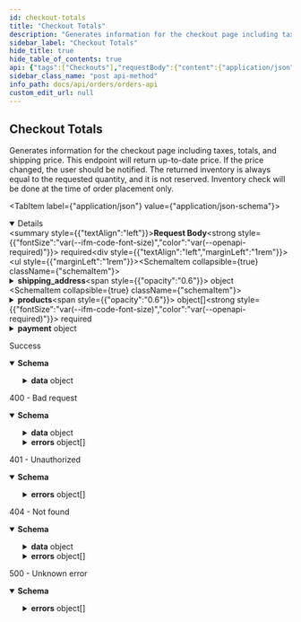 ```yaml
---
id: checkout-totals
title: "Checkout Totals"
description: "Generates information for the checkout page including taxes, totals, and shipping price."
sidebar_label: "Checkout Totals"
hide_title: true
hide_table_of_contents: true
api: {"tags":["Checkouts"],"requestBody":{"content":{"application/json":{"schema":{"type":"object","required":["products"],"properties":{"shipping_address":{"type":"object","required":["first_name","last_name","address1","city","country","zip"],"properties":{"first_name":{"type":"string","description":"Customer first name.","example":"Eddy"},"last_name":{"type":"string","description":"Customer last name.","example":"Bonsai"},"address1":{"type":"string","description":"The street address of the shipping address.","example":"351 E 103rd St"},"address2":{"type":"string","nullable":true,"description":"An optional additional field for the street address of the shipping address.","example":"Whitecastle"},"city":{"type":"string","description":"The city, town, or village of the shipping address.","example":"New York"},"country":{"type":"string","description":"The two-letter code (ISO 3166-1 format) for the country of the shipping address.","example":"US"},"name":{"type":"string","description":"Full name.","example":"Eddy Bonsai"},"province":{"type":"string","nullable":true,"description":"The two-letter abbreviation of the region of the shipping address.","example":"NY"},"phone":{"type":"string","description":"The phone number at the shipping address.","example":"555-625-1199"},"zip":{"type":"string","description":"The postal code (zip, postcode, Eircode, …) of the shipping address.","example":"10029"}}},"products":{"type":"array","minItems":1,"items":{"type":"object","required":["public_id","variant_id","quantity"],"properties":{"public_id":{"type":"string","description":"ID of the product","example":"clad6pg5z00eu012gfz7hfm92"},"variant_id":{"type":"string","description":"ID of the product variant.","example":"M00679529706740"},"quantity":{"type":"number","format":"float","minimum":1,"description":"Quantity of the product variant in the cart","example":1}}}},"payment":{"type":"object","required":["paymentMethod","requestPaymentIntent"],"properties":{"paymentMethod":{"type":"string","enum":["stripe"]},"requestPaymentIntent":{"type":"boolean","description":"Request a payment intent"}}},"target_currency":{"type":"string","enum":["CAD","USD","GBP","AUD","EUR"],"description":"The currency to return values in.","example":"USD"}}}}},"required":true},"responses":{"200":{"description":"Success","content":{"application/json":{"schema":{"properties":{"data":{"type":"object","required":["subtotal","tax","shipping","total","line_items","currency","shipping_total"],"properties":{"subtotal":{"type":"number","format":"float","minimum":0,"description":"The price of all products in the cart, in target currency (ex. USD).","example":12.5},"tax":{"type":"number","format":"float","minimum":0,"description":"The amount of taxes to be paid, in target currency (ex. USD).","example":1.63},"shipping":{"type":"array","items":{"type":"object","required":["amount","label","code","products"],"properties":{"amount":{"type":"number","format":"float","minimum":0,"description":"The amount of shipping services to be paid, in dollars.","example":15},"label":{"type":"string","description":"Label to show to the user to indicate the shipping type.","example":"Standard Flat Rate Shipping"},"code":{"type":"string","description":"Code that indicates the shipping type.","example":"0"},"merchant_name":{"type":"string","description":"Merchant name.","example":"Virgin Club"},"products":{"type":"array","items":{"type":"object","required":["public_id","variant_id","quantity"],"properties":{"public_id":{"type":"string","description":"ID of the product","example":"clad6pg5z00eu012gfz7hfm92"},"variant_id":{"type":"string","description":"ID of the product variant.","example":"M00679529706740"},"quantity":{"type":"number","format":"float","minimum":1,"description":"Quantity of the product variant.","example":1}}},"description":"Products in this shipment."}}}},"total":{"type":"number","format":"float","minimum":0,"description":"The total amount for the order, in target currency (ex. USD).","example":12.25},"duties":{"type":"number","format":"float","minimum":0,"description":"The total amount of duties for the order, in target currency (ex. USD).","example":12.25},"line_items":{"type":"array","items":{"type":"object","required":["public_id","variant_id","inventory","price","quantity","name"],"properties":{"public_id":{"type":"string","description":"Public ID of the product.","example":"clad6pg5z00eu012gfz7hfm92"},"variant_id":{"type":"string","description":"The ID of the product variant.","example":"M00679529706740"},"inventory":{"type":"number","format":"float","minimum":0,"description":"Available inventory for the order. If the inventory is 0, the product is out of stock.","example":2},"price":{"type":"number","format":"float","minimum":0,"description":"Product price, in dollars.","example":12.5},"quantity":{"type":"number","format":"float","minimum":0,"description":"Purchase quantity requested from the endpoint","example":2},"name":{"type":"string","description":"Product name","example":"Joelle Sweater Dress"}}}},"currency":{"type":"string","enum":["CAD","USD","GBP","AUD","EUR"],"description":"Currency that values are returned in.","example":"USD"},"payment":{"type":"object","properties":{"clientSecret":{"type":"string"}}},"shipping_total":{"type":"number","format":"float","minimum":0,"description":"Total amount of shipping costs, in target currency (ex. USD).","example":120.2}}}},"type":"object"}}}},"400":{"description":"400 - Bad request","content":{"application/json":{"schema":{"type":"object","properties":{"data":{"type":"object","required":["subtotal","tax","shipping","total","line_items","currency","shipping_total"],"properties":{"subtotal":{"type":"number","format":"float","minimum":0,"description":"The price of all products in the cart, in target currency (ex. USD).","examples":[12.5,0]},"tax":{"type":"number","format":"float","minimum":0,"description":"The amount of taxes to be paid, in target currency (ex. USD).","examples":[1.63,0]},"shipping":{"type":"array","items":{"type":"object","required":["amount","label","code","products"],"properties":{"amount":{"type":"number","format":"float","minimum":0,"description":"The amount of shipping services to be paid, in dollars.","example":15},"label":{"type":"string","description":"Label to show to the user to indicate the shipping type.","example":"Standard Flat Rate Shipping"},"code":{"type":"string","description":"Code that indicates the shipping type.","example":"0"},"merchant_name":{"type":"string","description":"Merchant name.","example":"Virgin Club"},"products":{"type":"array","items":{"type":"object","required":["public_id","variant_id","quantity"],"properties":{"public_id":{"type":"string","description":"ID of the product","example":"clad6pg5z00eu012gfz7hfm92"},"variant_id":{"type":"string","description":"ID of the product variant.","example":"M00679529706740"},"quantity":{"type":"number","format":"float","minimum":1,"description":"Quantity of the product variant.","example":1}}},"description":"Products in this shipment."}}},"example":[]},"total":{"type":"number","format":"float","minimum":0,"description":"The total amount for the order, in target currency (ex. USD).","examples":[12.25,0]},"duties":{"type":"number","format":"float","minimum":0,"description":"The total amount of duties for the order, in target currency (ex. USD).","examples":[12.25,0]},"line_items":{"type":"array","items":{"type":"object","required":["public_id","variant_id","inventory","price","quantity","name"],"properties":{"public_id":{"type":"string","description":"Public ID of the product.","example":"clad6pg5z00eu012gfz7hfm92"},"variant_id":{"type":"string","description":"The ID of the product variant.","example":"M00679529706740"},"inventory":{"type":"number","format":"float","minimum":0,"description":"Available inventory for the order. If the inventory is 0, the product is out of stock.","example":2},"price":{"type":"number","format":"float","minimum":0,"description":"Product price, in dollars.","example":12.5},"quantity":{"type":"number","format":"float","minimum":0,"description":"Purchase quantity requested from the endpoint","example":2},"name":{"type":"string","description":"Product name","example":"Joelle Sweater Dress"}}},"example":[{"public_id":"clad6pg5z00eu012gfz7hfm92","variant_id":"M00679529706740","inventory":0,"price":0,"quantity":2,"name":""}]},"currency":{"type":"string","enum":["CAD","USD","GBP","AUD","EUR"],"description":"Currency that values are returned in.","example":"USD"},"payment":{"type":"object","properties":{"clientSecret":{"type":"string"}}},"shipping_total":{"type":"number","format":"float","minimum":0,"description":"Total amount of shipping costs, in target currency (ex. USD).","examples":[120.2,0]}}},"errors":{"type":"array","items":{"type":"object","required":["id","status","code","title","detail"],"properties":{"id":{"type":"string","description":"Unique identifier for error. Can be used for tracing across services.","example":"123e4567-e89b-12d3-a456-426655440000"},"status":{"type":"number","format":"float","description":"HTTP status code.","example":400},"code":{"type":"string","description":"Unique code for specific error.","example":"PRODUCT_UNAVAILABLE"},"title":{"type":"string","description":"Short description what the error entails.","example":"The product requested is no longer available"},"detail":{"type":"object","properties":{"publicId":{"type":"string","example":"clbj0i7w4041d01z60hv53mcm"},"variantId":{"type":"string","example":"13833901"}},"description":"Useful details related to the error"}}}}}}}}},"401":{"description":"401 - Unauthorized","content":{"application/json":{"schema":{"type":"object","properties":{"errors":{"type":"array","items":{"type":"object","required":["status","detail","title"],"properties":{"status":{"type":"number","format":"float","example":500},"detail":{"type":"string","nullable":true,"example":"Fatal issue"},"title":{"type":"string","example":"Unknown error"}},"example":{"status":401,"detail":"","title":"Authentication information is missing or invalid"}}}},"description":"Authentication information is missing or invalid"}}}},"404":{"description":"404 - Not found","content":{"application/json":{"schema":{"type":"object","properties":{"data":{"type":"object","required":["subtotal","tax","shipping","total","line_items","currency","shipping_total"],"properties":{"subtotal":{"type":"number","format":"float","minimum":0,"description":"The price of all products in the cart, in target currency (ex. USD).","examples":[12.5,0]},"tax":{"type":"number","format":"float","minimum":0,"description":"The amount of taxes to be paid, in target currency (ex. USD).","examples":[1.63,0]},"shipping":{"type":"array","items":{"type":"object","required":["amount","label","code","products"],"properties":{"amount":{"type":"number","format":"float","minimum":0,"description":"The amount of shipping services to be paid, in dollars.","example":15},"label":{"type":"string","description":"Label to show to the user to indicate the shipping type.","example":"Standard Flat Rate Shipping"},"code":{"type":"string","description":"Code that indicates the shipping type.","example":"0"},"merchant_name":{"type":"string","description":"Merchant name.","example":"Virgin Club"},"products":{"type":"array","items":{"type":"object","required":["public_id","variant_id","quantity"],"properties":{"public_id":{"type":"string","description":"ID of the product","example":"clad6pg5z00eu012gfz7hfm92"},"variant_id":{"type":"string","description":"ID of the product variant.","example":"M00679529706740"},"quantity":{"type":"number","format":"float","minimum":1,"description":"Quantity of the product variant.","example":1}}},"description":"Products in this shipment."}}},"example":[]},"total":{"type":"number","format":"float","minimum":0,"description":"The total amount for the order, in target currency (ex. USD).","examples":[12.25,0]},"duties":{"type":"number","format":"float","minimum":0,"description":"The total amount of duties for the order, in target currency (ex. USD).","examples":[12.25,0]},"line_items":{"type":"array","items":{"type":"object","required":["public_id","variant_id","inventory","price","quantity","name"],"properties":{"public_id":{"type":"string","description":"Public ID of the product.","example":"clad6pg5z00eu012gfz7hfm92"},"variant_id":{"type":"string","description":"The ID of the product variant.","example":"M00679529706740"},"inventory":{"type":"number","format":"float","minimum":0,"description":"Available inventory for the order. If the inventory is 0, the product is out of stock.","example":2},"price":{"type":"number","format":"float","minimum":0,"description":"Product price, in dollars.","example":12.5},"quantity":{"type":"number","format":"float","minimum":0,"description":"Purchase quantity requested from the endpoint","example":2},"name":{"type":"string","description":"Product name","example":"Joelle Sweater Dress"}}},"example":[{"public_id":"clad6pg5z00eu012gfz7hfm92","variant_id":"M00679529706740","inventory":0,"price":0,"quantity":2,"name":""}]},"currency":{"type":"string","enum":["CAD","USD","GBP","AUD","EUR"],"description":"Currency that values are returned in.","example":"USD"},"payment":{"type":"object","properties":{"clientSecret":{"type":"string"}}},"shipping_total":{"type":"number","format":"float","minimum":0,"description":"Total amount of shipping costs, in target currency (ex. USD).","examples":[120.2,0]}}},"errors":{"type":"array","items":{"type":"object","required":["id","status","code","title","detail"],"properties":{"id":{"type":"string","description":"Unique identifier for error. Can be used for tracing across services.","example":"123e4567-e89b-12d3-a456-426655440000"},"status":{"type":"number","format":"float","description":"HTTP status code.","example":404},"code":{"type":"string","description":"Unique code for specific error.","example":"PRODUCT_DOES_NOT_EXIST"},"title":{"type":"string","description":"Short description what the error entails.","example":"Product does not exist"},"detail":{"type":"object","properties":{"publicId":{"type":"string","example":"clad6pg5z00ru012gfz7hfm92"},"variantId":{"type":"string","example":"M00679529706740"}},"description":"Useful details related to the error"}}}}}}}}},"5XX":{"description":"500 - Unknown error","content":{"application/json":{"schema":{"type":"object","properties":{"errors":{"type":"array","items":{"type":"object","required":["status","detail","title"],"properties":{"status":{"type":"number","format":"float","example":500},"detail":{"type":"string","nullable":true,"example":"Fatal issue"},"title":{"type":"string","example":"Unknown error"}},"example":{"status":500,"detail":"","title":"Unknown error"}}}},"description":"Unknown error"}}}}},"description":"Generates information for the checkout page including taxes, totals, and shipping price.\n      This endpoint will return up-to-date price. If the price changed, the user should be notified.\n      The returned inventory is always equal to the requested quantity, and it is not reserved.\n      Inventory check will be done at the time of order placement only.","method":"post","path":"/checkout","servers":[{"url":"https://api.shopbonsai.ca/orders"}],"security":[{"APIKeyHeader":[]}],"securitySchemes":{"APIKeyHeader":{"type":"apiKey","name":"API-Key","in":"header"},"AuthorizationHeader":{"type":"apiKey","name":"Authorization","in":"header"}},"jsonRequestBodyExample":{"shipping_address":{"first_name":"Eddy","last_name":"Bonsai","address1":"351 E 103rd St","address2":"Whitecastle","city":"New York","country":"US","name":"Eddy Bonsai","province":"NY","phone":"555-625-1199","zip":"10029"},"products":[{"public_id":"clad6pg5z00eu012gfz7hfm92","variant_id":"M00679529706740","quantity":1}],"payment":{"paymentMethod":"stripe","requestPaymentIntent":true},"target_currency":"USD"},"info":{"title":"Orders API","description":"\n  APIs used for interacting with orders.\n\n  There are a few types of integration with the Bonsai Order API depending on who owns the payments.\n\n  ## Bonsai owns the payment\n\n  ### Native Checkout experience\n\n  If during the checkout process, the customer is redirected to Bonsai's checkout page to complete payment and order processing.\n\n  ### API integrated checkout experience\n\n  If you are hosting your own checkout experience and leveraging our endpoints to collect payment and complete order processing.\n  Please contact our team to provide you with all you need to get started.\n\n  ## Account owns the payment\n\n  If you are owning payment. Orders will need to be submitted with the payment method `external payment`.\n  Once the order is submitted, our team will handle fulfillment and Bonsai will invoice you for the order amount based on our agreement.\n  ","version":"6.0.2","contact":{"email":"developers@shopbonsai.ca"}},"postman":{"name":"Checkout Totals","description":{"content":"Generates information for the checkout page including taxes, totals, and shipping price.\n      This endpoint will return up-to-date price. If the price changed, the user should be notified.\n      The returned inventory is always equal to the requested quantity, and it is not reserved.\n      Inventory check will be done at the time of order placement only.","type":"text/plain"},"url":{"path":["checkout"],"host":["{{baseUrl}}"],"query":[],"variable":[]},"header":[{"key":"Content-Type","value":"application/json"},{"key":"Accept","value":"application/json"}],"method":"POST","body":{"mode":"raw","raw":"\"\"","options":{"raw":{"language":"json"}}}}}
sidebar_class_name: "post api-method"
info_path: docs/api/orders/orders-api
custom_edit_url: null
---
```



## Checkout Totals



Generates information for the checkout page including taxes, totals, and shipping price.
      This endpoint will return up-to-date price. If the price changed, the user should be notified.
      The returned inventory is always equal to the requested quantity, and it is not reserved.
      Inventory check will be done at the time of order placement only.

<MimeTabs><TabItem label={"application/json"} value={"application/json-schema"}><details style={{}} data-collapsed={false} open={true}><summary style={{"textAlign":"left"}}><strong>Request Body</strong><strong style={{"fontSize":"var(--ifm-code-font-size)","color":"var(--openapi-required)"}}> required</strong></summary><div style={{"textAlign":"left","marginLeft":"1rem"}}></div><ul style={{"marginLeft":"1rem"}}><SchemaItem collapsible={true} className={"schemaItem"}><details style={{}}><summary style={{}}><strong>shipping_address</strong><span style={{"opacity":"0.6"}}> object</span></summary><div style={{"marginLeft":"1rem"}}><SchemaItem collapsible={false} name={"first_name"} required={true} deprecated={undefined} schemaDescription={"Customer first name."} schemaName={"string"} qualifierMessage={undefined} defaultValue={undefined}></SchemaItem><SchemaItem collapsible={false} name={"last_name"} required={true} deprecated={undefined} schemaDescription={"Customer last name."} schemaName={"string"} qualifierMessage={undefined} defaultValue={undefined}></SchemaItem><SchemaItem collapsible={false} name={"address1"} required={true} deprecated={undefined} schemaDescription={"The street address of the shipping address."} schemaName={"string"} qualifierMessage={undefined} defaultValue={undefined}></SchemaItem><SchemaItem collapsible={false} name={"address2"} required={false} deprecated={undefined} schemaDescription={"An optional additional field for the street address of the shipping address."} schemaName={"string"} qualifierMessage={undefined} defaultValue={undefined}></SchemaItem><SchemaItem collapsible={false} name={"city"} required={true} deprecated={undefined} schemaDescription={"The city, town, or village of the shipping address."} schemaName={"string"} qualifierMessage={undefined} defaultValue={undefined}></SchemaItem><SchemaItem collapsible={false} name={"country"} required={true} deprecated={undefined} schemaDescription={"The two-letter code (ISO 3166-1 format) for the country of the shipping address."} schemaName={"string"} qualifierMessage={undefined} defaultValue={undefined}></SchemaItem><SchemaItem collapsible={false} name={"name"} required={false} deprecated={undefined} schemaDescription={"Full name."} schemaName={"string"} qualifierMessage={undefined} defaultValue={undefined}></SchemaItem><SchemaItem collapsible={false} name={"province"} required={false} deprecated={undefined} schemaDescription={"The two-letter abbreviation of the region of the shipping address."} schemaName={"string"} qualifierMessage={undefined} defaultValue={undefined}></SchemaItem><SchemaItem collapsible={false} name={"phone"} required={false} deprecated={undefined} schemaDescription={"The phone number at the shipping address."} schemaName={"string"} qualifierMessage={undefined} defaultValue={undefined}></SchemaItem><SchemaItem collapsible={false} name={"zip"} required={true} deprecated={undefined} schemaDescription={"The postal code (zip, postcode, Eircode, …) of the shipping address."} schemaName={"string"} qualifierMessage={undefined} defaultValue={undefined}></SchemaItem></div></details></SchemaItem><SchemaItem collapsible={true} className={"schemaItem"}><details style={{}}><summary style={{}}><strong>products</strong><span style={{"opacity":"0.6"}}> object[]</span><strong style={{"fontSize":"var(--ifm-code-font-size)","color":"var(--openapi-required)"}}> required</strong></summary><div style={{"marginLeft":"1rem"}}><div style={{"marginTop":".5rem","marginBottom":".5rem"}}>

**Possible values:** `>= 1`

</div><SchemaItem collapsible={false} name={"public_id"} required={true} deprecated={undefined} schemaDescription={"ID of the product"} schemaName={"string"} qualifierMessage={undefined} defaultValue={undefined}></SchemaItem><SchemaItem collapsible={false} name={"variant_id"} required={true} deprecated={undefined} schemaDescription={"ID of the product variant."} schemaName={"string"} qualifierMessage={undefined} defaultValue={undefined}></SchemaItem><SchemaItem collapsible={false} name={"quantity"} required={true} deprecated={undefined} schemaDescription={"Quantity of the product variant in the cart"} schemaName={"float"} qualifierMessage={"**Possible values:** `>= 1`"} defaultValue={undefined}></SchemaItem></div></details></SchemaItem><SchemaItem collapsible={true} className={"schemaItem"}><details style={{}}><summary style={{}}><strong>payment</strong><span style={{"opacity":"0.6"}}> object</span></summary><div style={{"marginLeft":"1rem"}}><SchemaItem collapsible={false} name={"paymentMethod"} required={true} deprecated={undefined} schemaDescription={undefined} schemaName={"string"} qualifierMessage={"**Possible values:** [`stripe`]"} defaultValue={undefined}></SchemaItem><SchemaItem collapsible={false} name={"requestPaymentIntent"} required={true} deprecated={undefined} schemaDescription={"Request a payment intent"} schemaName={"boolean"} qualifierMessage={undefined} defaultValue={undefined}></SchemaItem></div></details></SchemaItem><SchemaItem collapsible={false} name={"target_currency"} required={false} deprecated={undefined} schemaDescription={"The currency to return values in."} schemaName={"string"} qualifierMessage={"**Possible values:** [`CAD`, `USD`, `GBP`, `AUD`, `EUR`]"} defaultValue={undefined}></SchemaItem></ul></details></TabItem></MimeTabs><div><ApiTabs><TabItem label={"200"} value={"200"}><div>

Success

</div><div><MimeTabs schemaType={"response"}><TabItem label={"application/json"} value={"application/json"}><SchemaTabs><TabItem label={"Schema"} value={"Schema"}><details style={{}} data-collapsed={false} open={true}><summary style={{"textAlign":"left"}}><strong>Schema</strong></summary><div style={{"textAlign":"left","marginLeft":"1rem"}}></div><ul style={{"marginLeft":"1rem"}}><SchemaItem collapsible={true} className={"schemaItem"}><details style={{}}><summary style={{}}><strong>data</strong><span style={{"opacity":"0.6"}}> object</span></summary><div style={{"marginLeft":"1rem"}}><SchemaItem collapsible={false} name={"subtotal"} required={false} deprecated={undefined} schemaDescription={"The price of all products in the cart, in target currency (ex. USD)."} schemaName={"float"} qualifierMessage={undefined} defaultValue={undefined}></SchemaItem><SchemaItem collapsible={false} name={"tax"} required={false} deprecated={undefined} schemaDescription={"The amount of taxes to be paid, in target currency (ex. USD)."} schemaName={"float"} qualifierMessage={undefined} defaultValue={undefined}></SchemaItem><SchemaItem collapsible={true} className={"schemaItem"}><details style={{}}><summary style={{}}><strong>shipping</strong><span style={{"opacity":"0.6"}}> object[]</span></summary><div style={{"marginLeft":"1rem"}}><SchemaItem collapsible={false} name={"amount"} required={false} deprecated={undefined} schemaDescription={"The amount of shipping services to be paid, in dollars."} schemaName={"float"} qualifierMessage={undefined} defaultValue={undefined}></SchemaItem><SchemaItem collapsible={false} name={"label"} required={false} deprecated={undefined} schemaDescription={"Label to show to the user to indicate the shipping type."} schemaName={"string"} qualifierMessage={undefined} defaultValue={undefined}></SchemaItem><SchemaItem collapsible={false} name={"code"} required={false} deprecated={undefined} schemaDescription={"Code that indicates the shipping type."} schemaName={"string"} qualifierMessage={undefined} defaultValue={undefined}></SchemaItem><SchemaItem collapsible={false} name={"merchant_name"} required={false} deprecated={undefined} schemaDescription={"Merchant name."} schemaName={"string"} qualifierMessage={undefined} defaultValue={undefined}></SchemaItem><SchemaItem collapsible={true} className={"schemaItem"}><details style={{}}><summary style={{}}><strong>products</strong><span style={{"opacity":"0.6"}}> object[]</span></summary><div style={{"marginLeft":"1rem"}}><div style={{"marginTop":".5rem","marginBottom":".5rem"}}>

Products in this shipment.

</div><SchemaItem collapsible={false} name={"public_id"} required={false} deprecated={undefined} schemaDescription={"ID of the product"} schemaName={"string"} qualifierMessage={undefined} defaultValue={undefined}></SchemaItem><SchemaItem collapsible={false} name={"variant_id"} required={false} deprecated={undefined} schemaDescription={"ID of the product variant."} schemaName={"string"} qualifierMessage={undefined} defaultValue={undefined}></SchemaItem><SchemaItem collapsible={false} name={"quantity"} required={false} deprecated={undefined} schemaDescription={"Quantity of the product variant."} schemaName={"float"} qualifierMessage={"**Possible values:** `>= 1`"} defaultValue={undefined}></SchemaItem></div></details></SchemaItem></div></details></SchemaItem><SchemaItem collapsible={false} name={"total"} required={false} deprecated={undefined} schemaDescription={"The total amount for the order, in target currency (ex. USD)."} schemaName={"float"} qualifierMessage={undefined} defaultValue={undefined}></SchemaItem><SchemaItem collapsible={false} name={"duties"} required={false} deprecated={undefined} schemaDescription={"The total amount of duties for the order, in target currency (ex. USD)."} schemaName={"float"} qualifierMessage={undefined} defaultValue={undefined}></SchemaItem><SchemaItem collapsible={true} className={"schemaItem"}><details style={{}}><summary style={{}}><strong>line_items</strong><span style={{"opacity":"0.6"}}> object[]</span></summary><div style={{"marginLeft":"1rem"}}><SchemaItem collapsible={false} name={"public_id"} required={false} deprecated={undefined} schemaDescription={"Public ID of the product."} schemaName={"string"} qualifierMessage={undefined} defaultValue={undefined}></SchemaItem><SchemaItem collapsible={false} name={"variant_id"} required={false} deprecated={undefined} schemaDescription={"The ID of the product variant."} schemaName={"string"} qualifierMessage={undefined} defaultValue={undefined}></SchemaItem><SchemaItem collapsible={false} name={"inventory"} required={false} deprecated={undefined} schemaDescription={"Available inventory for the order. If the inventory is 0, the product is out of stock."} schemaName={"float"} qualifierMessage={undefined} defaultValue={undefined}></SchemaItem><SchemaItem collapsible={false} name={"price"} required={false} deprecated={undefined} schemaDescription={"Product price, in dollars."} schemaName={"float"} qualifierMessage={undefined} defaultValue={undefined}></SchemaItem><SchemaItem collapsible={false} name={"quantity"} required={false} deprecated={undefined} schemaDescription={"Purchase quantity requested from the endpoint"} schemaName={"float"} qualifierMessage={undefined} defaultValue={undefined}></SchemaItem><SchemaItem collapsible={false} name={"name"} required={false} deprecated={undefined} schemaDescription={"Product name"} schemaName={"string"} qualifierMessage={undefined} defaultValue={undefined}></SchemaItem></div></details></SchemaItem><SchemaItem collapsible={false} name={"currency"} required={false} deprecated={undefined} schemaDescription={"Currency that values are returned in."} schemaName={"string"} qualifierMessage={"**Possible values:** [`CAD`, `USD`, `GBP`, `AUD`, `EUR`]"} defaultValue={undefined}></SchemaItem><SchemaItem collapsible={true} className={"schemaItem"}><details style={{}}><summary style={{}}><strong>payment</strong><span style={{"opacity":"0.6"}}> object</span></summary><div style={{"marginLeft":"1rem"}}><SchemaItem collapsible={false} name={"clientSecret"} required={false} deprecated={undefined} schemaDescription={undefined} schemaName={"string"} qualifierMessage={undefined} defaultValue={undefined}></SchemaItem></div></details></SchemaItem><SchemaItem collapsible={false} name={"shipping_total"} required={false} deprecated={undefined} schemaDescription={"Total amount of shipping costs, in target currency (ex. USD)."} schemaName={"float"} qualifierMessage={undefined} defaultValue={undefined}></SchemaItem></div></details></SchemaItem></ul></details></TabItem><TabItem label={"Example (from schema)"} value={"Example (from schema)"}><ResponseSamples responseExample={"{\n  \"data\": {\n    \"subtotal\": 12.5,\n    \"tax\": 1.63,\n    \"shipping\": [\n      {\n        \"amount\": 15,\n        \"label\": \"Standard Flat Rate Shipping\",\n        \"code\": \"0\",\n        \"merchant_name\": \"Virgin Club\",\n        \"products\": [\n          {\n            \"public_id\": \"clad6pg5z00eu012gfz7hfm92\",\n            \"variant_id\": \"M00679529706740\",\n            \"quantity\": 1\n          }\n        ]\n      }\n    ],\n    \"total\": 12.25,\n    \"duties\": 12.25,\n    \"line_items\": [\n      {\n        \"public_id\": \"clad6pg5z00eu012gfz7hfm92\",\n        \"variant_id\": \"M00679529706740\",\n        \"inventory\": 2,\n        \"price\": 12.5,\n        \"quantity\": 2,\n        \"name\": \"Joelle Sweater Dress\"\n      }\n    ],\n    \"currency\": \"USD\",\n    \"payment\": {\n      \"clientSecret\": \"string\"\n    },\n    \"shipping_total\": 120.2\n  }\n}"} language={"json"}></ResponseSamples></TabItem></SchemaTabs></TabItem></MimeTabs></div></TabItem><TabItem label={"400"} value={"400"}><div>

400 - Bad request

</div><div><MimeTabs schemaType={"response"}><TabItem label={"application/json"} value={"application/json"}><SchemaTabs><TabItem label={"Schema"} value={"Schema"}><details style={{}} data-collapsed={false} open={true}><summary style={{"textAlign":"left"}}><strong>Schema</strong></summary><div style={{"textAlign":"left","marginLeft":"1rem"}}></div><ul style={{"marginLeft":"1rem"}}><SchemaItem collapsible={true} className={"schemaItem"}><details style={{}}><summary style={{}}><strong>data</strong><span style={{"opacity":"0.6"}}> object</span></summary><div style={{"marginLeft":"1rem"}}><SchemaItem collapsible={false} name={"subtotal"} required={false} deprecated={undefined} schemaDescription={"The price of all products in the cart, in target currency (ex. USD)."} schemaName={"float"} qualifierMessage={undefined} defaultValue={undefined}></SchemaItem><SchemaItem collapsible={false} name={"tax"} required={false} deprecated={undefined} schemaDescription={"The amount of taxes to be paid, in target currency (ex. USD)."} schemaName={"float"} qualifierMessage={undefined} defaultValue={undefined}></SchemaItem><SchemaItem collapsible={true} className={"schemaItem"}><details style={{}}><summary style={{}}><strong>shipping</strong><span style={{"opacity":"0.6"}}> object[]</span></summary><div style={{"marginLeft":"1rem"}}><SchemaItem collapsible={false} name={"amount"} required={false} deprecated={undefined} schemaDescription={"The amount of shipping services to be paid, in dollars."} schemaName={"float"} qualifierMessage={undefined} defaultValue={undefined}></SchemaItem><SchemaItem collapsible={false} name={"label"} required={false} deprecated={undefined} schemaDescription={"Label to show to the user to indicate the shipping type."} schemaName={"string"} qualifierMessage={undefined} defaultValue={undefined}></SchemaItem><SchemaItem collapsible={false} name={"code"} required={false} deprecated={undefined} schemaDescription={"Code that indicates the shipping type."} schemaName={"string"} qualifierMessage={undefined} defaultValue={undefined}></SchemaItem><SchemaItem collapsible={false} name={"merchant_name"} required={false} deprecated={undefined} schemaDescription={"Merchant name."} schemaName={"string"} qualifierMessage={undefined} defaultValue={undefined}></SchemaItem><SchemaItem collapsible={true} className={"schemaItem"}><details style={{}}><summary style={{}}><strong>products</strong><span style={{"opacity":"0.6"}}> object[]</span></summary><div style={{"marginLeft":"1rem"}}><div style={{"marginTop":".5rem","marginBottom":".5rem"}}>

Products in this shipment.

</div><SchemaItem collapsible={false} name={"public_id"} required={false} deprecated={undefined} schemaDescription={"ID of the product"} schemaName={"string"} qualifierMessage={undefined} defaultValue={undefined}></SchemaItem><SchemaItem collapsible={false} name={"variant_id"} required={false} deprecated={undefined} schemaDescription={"ID of the product variant."} schemaName={"string"} qualifierMessage={undefined} defaultValue={undefined}></SchemaItem><SchemaItem collapsible={false} name={"quantity"} required={false} deprecated={undefined} schemaDescription={"Quantity of the product variant."} schemaName={"float"} qualifierMessage={"**Possible values:** `>= 1`"} defaultValue={undefined}></SchemaItem></div></details></SchemaItem></div></details></SchemaItem><SchemaItem collapsible={false} name={"total"} required={false} deprecated={undefined} schemaDescription={"The total amount for the order, in target currency (ex. USD)."} schemaName={"float"} qualifierMessage={undefined} defaultValue={undefined}></SchemaItem><SchemaItem collapsible={false} name={"duties"} required={false} deprecated={undefined} schemaDescription={"The total amount of duties for the order, in target currency (ex. USD)."} schemaName={"float"} qualifierMessage={undefined} defaultValue={undefined}></SchemaItem><SchemaItem collapsible={true} className={"schemaItem"}><details style={{}}><summary style={{}}><strong>line_items</strong><span style={{"opacity":"0.6"}}> object[]</span></summary><div style={{"marginLeft":"1rem"}}><SchemaItem collapsible={false} name={"public_id"} required={false} deprecated={undefined} schemaDescription={"Public ID of the product."} schemaName={"string"} qualifierMessage={undefined} defaultValue={undefined}></SchemaItem><SchemaItem collapsible={false} name={"variant_id"} required={false} deprecated={undefined} schemaDescription={"The ID of the product variant."} schemaName={"string"} qualifierMessage={undefined} defaultValue={undefined}></SchemaItem><SchemaItem collapsible={false} name={"inventory"} required={false} deprecated={undefined} schemaDescription={"Available inventory for the order. If the inventory is 0, the product is out of stock."} schemaName={"float"} qualifierMessage={undefined} defaultValue={undefined}></SchemaItem><SchemaItem collapsible={false} name={"price"} required={false} deprecated={undefined} schemaDescription={"Product price, in dollars."} schemaName={"float"} qualifierMessage={undefined} defaultValue={undefined}></SchemaItem><SchemaItem collapsible={false} name={"quantity"} required={false} deprecated={undefined} schemaDescription={"Purchase quantity requested from the endpoint"} schemaName={"float"} qualifierMessage={undefined} defaultValue={undefined}></SchemaItem><SchemaItem collapsible={false} name={"name"} required={false} deprecated={undefined} schemaDescription={"Product name"} schemaName={"string"} qualifierMessage={undefined} defaultValue={undefined}></SchemaItem></div></details></SchemaItem><SchemaItem collapsible={false} name={"currency"} required={false} deprecated={undefined} schemaDescription={"Currency that values are returned in."} schemaName={"string"} qualifierMessage={"**Possible values:** [`CAD`, `USD`, `GBP`, `AUD`, `EUR`]"} defaultValue={undefined}></SchemaItem><SchemaItem collapsible={true} className={"schemaItem"}><details style={{}}><summary style={{}}><strong>payment</strong><span style={{"opacity":"0.6"}}> object</span></summary><div style={{"marginLeft":"1rem"}}><SchemaItem collapsible={false} name={"clientSecret"} required={false} deprecated={undefined} schemaDescription={undefined} schemaName={"string"} qualifierMessage={undefined} defaultValue={undefined}></SchemaItem></div></details></SchemaItem><SchemaItem collapsible={false} name={"shipping_total"} required={false} deprecated={undefined} schemaDescription={"Total amount of shipping costs, in target currency (ex. USD)."} schemaName={"float"} qualifierMessage={undefined} defaultValue={undefined}></SchemaItem></div></details></SchemaItem><SchemaItem collapsible={true} className={"schemaItem"}><details style={{}}><summary style={{}}><strong>errors</strong><span style={{"opacity":"0.6"}}> object[]</span></summary><div style={{"marginLeft":"1rem"}}><SchemaItem collapsible={false} name={"id"} required={false} deprecated={undefined} schemaDescription={"Unique identifier for error. Can be used for tracing across services."} schemaName={"string"} qualifierMessage={undefined} defaultValue={undefined}></SchemaItem><SchemaItem collapsible={false} name={"status"} required={false} deprecated={undefined} schemaDescription={"HTTP status code."} schemaName={"float"} qualifierMessage={undefined} defaultValue={undefined}></SchemaItem><SchemaItem collapsible={false} name={"code"} required={false} deprecated={undefined} schemaDescription={"Unique code for specific error."} schemaName={"string"} qualifierMessage={undefined} defaultValue={undefined}></SchemaItem><SchemaItem collapsible={false} name={"title"} required={false} deprecated={undefined} schemaDescription={"Short description what the error entails."} schemaName={"string"} qualifierMessage={undefined} defaultValue={undefined}></SchemaItem><SchemaItem collapsible={true} className={"schemaItem"}><details style={{}}><summary style={{}}><strong>detail</strong><span style={{"opacity":"0.6"}}> object</span></summary><div style={{"marginLeft":"1rem"}}><div style={{"marginTop":".5rem","marginBottom":".5rem"}}>

Useful details related to the error

</div><SchemaItem collapsible={false} name={"publicId"} required={false} deprecated={undefined} schemaDescription={undefined} schemaName={"string"} qualifierMessage={undefined} defaultValue={undefined}></SchemaItem><SchemaItem collapsible={false} name={"variantId"} required={false} deprecated={undefined} schemaDescription={undefined} schemaName={"string"} qualifierMessage={undefined} defaultValue={undefined}></SchemaItem></div></details></SchemaItem></div></details></SchemaItem></ul></details></TabItem><TabItem label={"Example (from schema)"} value={"Example (from schema)"}><ResponseSamples responseExample={"{\n  \"data\": {\n    \"subtotal\": 0,\n    \"tax\": 0,\n    \"shipping\": [],\n    \"total\": 0,\n    \"duties\": 0,\n    \"line_items\": [\n      {\n        \"public_id\": \"clad6pg5z00eu012gfz7hfm92\",\n        \"variant_id\": \"M00679529706740\",\n        \"inventory\": 0,\n        \"price\": 0,\n        \"quantity\": 2,\n        \"name\": \"\"\n      }\n    ],\n    \"currency\": \"USD\",\n    \"payment\": {\n      \"clientSecret\": \"string\"\n    },\n    \"shipping_total\": 0\n  },\n  \"errors\": [\n    {\n      \"id\": \"123e4567-e89b-12d3-a456-426655440000\",\n      \"status\": 400,\n      \"code\": \"PRODUCT_UNAVAILABLE\",\n      \"title\": \"The product requested is no longer available\",\n      \"detail\": {\n        \"publicId\": \"clbj0i7w4041d01z60hv53mcm\",\n        \"variantId\": \"13833901\"\n      }\n    }\n  ]\n}"} language={"json"}></ResponseSamples></TabItem></SchemaTabs></TabItem></MimeTabs></div></TabItem><TabItem label={"401"} value={"401"}><div>

401 - Unauthorized

</div><div><MimeTabs schemaType={"response"}><TabItem label={"application/json"} value={"application/json"}><SchemaTabs><TabItem label={"Schema"} value={"Schema"}><details style={{}} data-collapsed={false} open={true}><summary style={{"textAlign":"left"}}><strong>Schema</strong></summary><div style={{"textAlign":"left","marginLeft":"1rem"}}></div><ul style={{"marginLeft":"1rem"}}><SchemaItem collapsible={true} className={"schemaItem"}><details style={{}}><summary style={{}}><strong>errors</strong><span style={{"opacity":"0.6"}}> object[]</span></summary><div style={{"marginLeft":"1rem"}}><SchemaItem collapsible={false} name={"status"} required={false} deprecated={undefined} schemaDescription={undefined} schemaName={"float"} qualifierMessage={undefined} defaultValue={undefined}></SchemaItem><SchemaItem collapsible={false} name={"detail"} required={false} deprecated={undefined} schemaDescription={undefined} schemaName={"string"} qualifierMessage={undefined} defaultValue={undefined}></SchemaItem><SchemaItem collapsible={false} name={"title"} required={false} deprecated={undefined} schemaDescription={undefined} schemaName={"string"} qualifierMessage={undefined} defaultValue={undefined}></SchemaItem></div></details></SchemaItem></ul></details></TabItem><TabItem label={"Example (from schema)"} value={"Example (from schema)"}><ResponseSamples responseExample={"{\n  \"errors\": [\n    {\n      \"status\": 401,\n      \"detail\": \"\",\n      \"title\": \"Authentication information is missing or invalid\"\n    }\n  ]\n}"} language={"json"}></ResponseSamples></TabItem></SchemaTabs></TabItem></MimeTabs></div></TabItem><TabItem label={"404"} value={"404"}><div>

404 - Not found

</div><div><MimeTabs schemaType={"response"}><TabItem label={"application/json"} value={"application/json"}><SchemaTabs><TabItem label={"Schema"} value={"Schema"}><details style={{}} data-collapsed={false} open={true}><summary style={{"textAlign":"left"}}><strong>Schema</strong></summary><div style={{"textAlign":"left","marginLeft":"1rem"}}></div><ul style={{"marginLeft":"1rem"}}><SchemaItem collapsible={true} className={"schemaItem"}><details style={{}}><summary style={{}}><strong>data</strong><span style={{"opacity":"0.6"}}> object</span></summary><div style={{"marginLeft":"1rem"}}><SchemaItem collapsible={false} name={"subtotal"} required={false} deprecated={undefined} schemaDescription={"The price of all products in the cart, in target currency (ex. USD)."} schemaName={"float"} qualifierMessage={undefined} defaultValue={undefined}></SchemaItem><SchemaItem collapsible={false} name={"tax"} required={false} deprecated={undefined} schemaDescription={"The amount of taxes to be paid, in target currency (ex. USD)."} schemaName={"float"} qualifierMessage={undefined} defaultValue={undefined}></SchemaItem><SchemaItem collapsible={true} className={"schemaItem"}><details style={{}}><summary style={{}}><strong>shipping</strong><span style={{"opacity":"0.6"}}> object[]</span></summary><div style={{"marginLeft":"1rem"}}><SchemaItem collapsible={false} name={"amount"} required={false} deprecated={undefined} schemaDescription={"The amount of shipping services to be paid, in dollars."} schemaName={"float"} qualifierMessage={undefined} defaultValue={undefined}></SchemaItem><SchemaItem collapsible={false} name={"label"} required={false} deprecated={undefined} schemaDescription={"Label to show to the user to indicate the shipping type."} schemaName={"string"} qualifierMessage={undefined} defaultValue={undefined}></SchemaItem><SchemaItem collapsible={false} name={"code"} required={false} deprecated={undefined} schemaDescription={"Code that indicates the shipping type."} schemaName={"string"} qualifierMessage={undefined} defaultValue={undefined}></SchemaItem><SchemaItem collapsible={false} name={"merchant_name"} required={false} deprecated={undefined} schemaDescription={"Merchant name."} schemaName={"string"} qualifierMessage={undefined} defaultValue={undefined}></SchemaItem><SchemaItem collapsible={true} className={"schemaItem"}><details style={{}}><summary style={{}}><strong>products</strong><span style={{"opacity":"0.6"}}> object[]</span></summary><div style={{"marginLeft":"1rem"}}><div style={{"marginTop":".5rem","marginBottom":".5rem"}}>

Products in this shipment.

</div><SchemaItem collapsible={false} name={"public_id"} required={false} deprecated={undefined} schemaDescription={"ID of the product"} schemaName={"string"} qualifierMessage={undefined} defaultValue={undefined}></SchemaItem><SchemaItem collapsible={false} name={"variant_id"} required={false} deprecated={undefined} schemaDescription={"ID of the product variant."} schemaName={"string"} qualifierMessage={undefined} defaultValue={undefined}></SchemaItem><SchemaItem collapsible={false} name={"quantity"} required={false} deprecated={undefined} schemaDescription={"Quantity of the product variant."} schemaName={"float"} qualifierMessage={"**Possible values:** `>= 1`"} defaultValue={undefined}></SchemaItem></div></details></SchemaItem></div></details></SchemaItem><SchemaItem collapsible={false} name={"total"} required={false} deprecated={undefined} schemaDescription={"The total amount for the order, in target currency (ex. USD)."} schemaName={"float"} qualifierMessage={undefined} defaultValue={undefined}></SchemaItem><SchemaItem collapsible={false} name={"duties"} required={false} deprecated={undefined} schemaDescription={"The total amount of duties for the order, in target currency (ex. USD)."} schemaName={"float"} qualifierMessage={undefined} defaultValue={undefined}></SchemaItem><SchemaItem collapsible={true} className={"schemaItem"}><details style={{}}><summary style={{}}><strong>line_items</strong><span style={{"opacity":"0.6"}}> object[]</span></summary><div style={{"marginLeft":"1rem"}}><SchemaItem collapsible={false} name={"public_id"} required={false} deprecated={undefined} schemaDescription={"Public ID of the product."} schemaName={"string"} qualifierMessage={undefined} defaultValue={undefined}></SchemaItem><SchemaItem collapsible={false} name={"variant_id"} required={false} deprecated={undefined} schemaDescription={"The ID of the product variant."} schemaName={"string"} qualifierMessage={undefined} defaultValue={undefined}></SchemaItem><SchemaItem collapsible={false} name={"inventory"} required={false} deprecated={undefined} schemaDescription={"Available inventory for the order. If the inventory is 0, the product is out of stock."} schemaName={"float"} qualifierMessage={undefined} defaultValue={undefined}></SchemaItem><SchemaItem collapsible={false} name={"price"} required={false} deprecated={undefined} schemaDescription={"Product price, in dollars."} schemaName={"float"} qualifierMessage={undefined} defaultValue={undefined}></SchemaItem><SchemaItem collapsible={false} name={"quantity"} required={false} deprecated={undefined} schemaDescription={"Purchase quantity requested from the endpoint"} schemaName={"float"} qualifierMessage={undefined} defaultValue={undefined}></SchemaItem><SchemaItem collapsible={false} name={"name"} required={false} deprecated={undefined} schemaDescription={"Product name"} schemaName={"string"} qualifierMessage={undefined} defaultValue={undefined}></SchemaItem></div></details></SchemaItem><SchemaItem collapsible={false} name={"currency"} required={false} deprecated={undefined} schemaDescription={"Currency that values are returned in."} schemaName={"string"} qualifierMessage={"**Possible values:** [`CAD`, `USD`, `GBP`, `AUD`, `EUR`]"} defaultValue={undefined}></SchemaItem><SchemaItem collapsible={true} className={"schemaItem"}><details style={{}}><summary style={{}}><strong>payment</strong><span style={{"opacity":"0.6"}}> object</span></summary><div style={{"marginLeft":"1rem"}}><SchemaItem collapsible={false} name={"clientSecret"} required={false} deprecated={undefined} schemaDescription={undefined} schemaName={"string"} qualifierMessage={undefined} defaultValue={undefined}></SchemaItem></div></details></SchemaItem><SchemaItem collapsible={false} name={"shipping_total"} required={false} deprecated={undefined} schemaDescription={"Total amount of shipping costs, in target currency (ex. USD)."} schemaName={"float"} qualifierMessage={undefined} defaultValue={undefined}></SchemaItem></div></details></SchemaItem><SchemaItem collapsible={true} className={"schemaItem"}><details style={{}}><summary style={{}}><strong>errors</strong><span style={{"opacity":"0.6"}}> object[]</span></summary><div style={{"marginLeft":"1rem"}}><SchemaItem collapsible={false} name={"id"} required={false} deprecated={undefined} schemaDescription={"Unique identifier for error. Can be used for tracing across services."} schemaName={"string"} qualifierMessage={undefined} defaultValue={undefined}></SchemaItem><SchemaItem collapsible={false} name={"status"} required={false} deprecated={undefined} schemaDescription={"HTTP status code."} schemaName={"float"} qualifierMessage={undefined} defaultValue={undefined}></SchemaItem><SchemaItem collapsible={false} name={"code"} required={false} deprecated={undefined} schemaDescription={"Unique code for specific error."} schemaName={"string"} qualifierMessage={undefined} defaultValue={undefined}></SchemaItem><SchemaItem collapsible={false} name={"title"} required={false} deprecated={undefined} schemaDescription={"Short description what the error entails."} schemaName={"string"} qualifierMessage={undefined} defaultValue={undefined}></SchemaItem><SchemaItem collapsible={true} className={"schemaItem"}><details style={{}}><summary style={{}}><strong>detail</strong><span style={{"opacity":"0.6"}}> object</span></summary><div style={{"marginLeft":"1rem"}}><div style={{"marginTop":".5rem","marginBottom":".5rem"}}>

Useful details related to the error

</div><SchemaItem collapsible={false} name={"publicId"} required={false} deprecated={undefined} schemaDescription={undefined} schemaName={"string"} qualifierMessage={undefined} defaultValue={undefined}></SchemaItem><SchemaItem collapsible={false} name={"variantId"} required={false} deprecated={undefined} schemaDescription={undefined} schemaName={"string"} qualifierMessage={undefined} defaultValue={undefined}></SchemaItem></div></details></SchemaItem></div></details></SchemaItem></ul></details></TabItem><TabItem label={"Example (from schema)"} value={"Example (from schema)"}><ResponseSamples responseExample={"{\n  \"data\": {\n    \"subtotal\": 0,\n    \"tax\": 0,\n    \"shipping\": [],\n    \"total\": 0,\n    \"duties\": 0,\n    \"line_items\": [\n      {\n        \"public_id\": \"clad6pg5z00eu012gfz7hfm92\",\n        \"variant_id\": \"M00679529706740\",\n        \"inventory\": 0,\n        \"price\": 0,\n        \"quantity\": 2,\n        \"name\": \"\"\n      }\n    ],\n    \"currency\": \"USD\",\n    \"payment\": {\n      \"clientSecret\": \"string\"\n    },\n    \"shipping_total\": 0\n  },\n  \"errors\": [\n    {\n      \"id\": \"123e4567-e89b-12d3-a456-426655440000\",\n      \"status\": 404,\n      \"code\": \"PRODUCT_DOES_NOT_EXIST\",\n      \"title\": \"Product does not exist\",\n      \"detail\": {\n        \"publicId\": \"clad6pg5z00ru012gfz7hfm92\",\n        \"variantId\": \"M00679529706740\"\n      }\n    }\n  ]\n}"} language={"json"}></ResponseSamples></TabItem></SchemaTabs></TabItem></MimeTabs></div></TabItem><TabItem label={"5XX"} value={"5XX"}><div>

500 - Unknown error

</div><div><MimeTabs schemaType={"response"}><TabItem label={"application/json"} value={"application/json"}><SchemaTabs><TabItem label={"Schema"} value={"Schema"}><details style={{}} data-collapsed={false} open={true}><summary style={{"textAlign":"left"}}><strong>Schema</strong></summary><div style={{"textAlign":"left","marginLeft":"1rem"}}></div><ul style={{"marginLeft":"1rem"}}><SchemaItem collapsible={true} className={"schemaItem"}><details style={{}}><summary style={{}}><strong>errors</strong><span style={{"opacity":"0.6"}}> object[]</span></summary><div style={{"marginLeft":"1rem"}}><SchemaItem collapsible={false} name={"status"} required={false} deprecated={undefined} schemaDescription={undefined} schemaName={"float"} qualifierMessage={undefined} defaultValue={undefined}></SchemaItem><SchemaItem collapsible={false} name={"detail"} required={false} deprecated={undefined} schemaDescription={undefined} schemaName={"string"} qualifierMessage={undefined} defaultValue={undefined}></SchemaItem><SchemaItem collapsible={false} name={"title"} required={false} deprecated={undefined} schemaDescription={undefined} schemaName={"string"} qualifierMessage={undefined} defaultValue={undefined}></SchemaItem></div></details></SchemaItem></ul></details></TabItem><TabItem label={"Example (from schema)"} value={"Example (from schema)"}><ResponseSamples responseExample={"{\n  \"errors\": [\n    {\n      \"status\": 500,\n      \"detail\": \"\",\n      \"title\": \"Unknown error\"\n    }\n  ]\n}"} language={"json"}></ResponseSamples></TabItem></SchemaTabs></TabItem></MimeTabs></div></TabItem></ApiTabs></div>
      